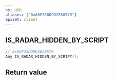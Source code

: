 ```yaml
---
ns: HUD
aliases: ["0x66F35DD9D2B58579"]
apiset: client
---
```

## IS_RADAR_HIDDEN_BY_SCRIPT

```c
// 0x66F35DD9D2B58579
Any IS_RADAR_HIDDEN_BY_SCRIPT();
```



## Return value
